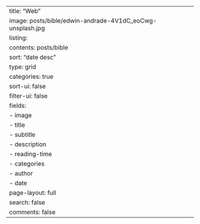 ---
title: "Web"
image: posts/bible/edwin-andrade-4V1dC_eoCwg-unsplash.jpg
listing:
  contents: posts/bible
  sort: "date desc"
  type: grid
  categories: true
  sort-ui: false
  filter-ui: false
  fields:
    - image
    - title
    - subtitle
    - description
    - reading-time
    - categories
    - author
    - date
page-layout: full
search: false
comments: false
---